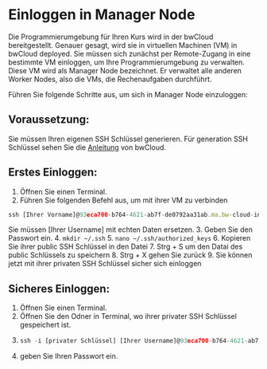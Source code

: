 # Einloggen in Manager Node

Die Programmierumgebung für Ihren Kurs wird in der bwCloud bereitgestellt. 
Genauer gesagt, wird sie in virtuellen Machinen (VM) in bwCloud deployed. 
Sie müssen sich zunächst per Remote-Zugang in eine bestimmte VM einloggen, um Ihre Programmierumgebung zu verwalten. 
Diese VM wird als Manager Node bezeichnet.
Er verwaltet alle anderen Worker Nodes, also die VMs, die Rechenaufgaben durchführt.

Führen Sie folgende Schritte aus, um sich in Manager Node einzuloggen:

## Voraussetzung:
Sie müssen Ihren eigenen SSH Schlüssel generieren. Für generation SSH Schlüssel sehen Sie die [Anleitung](https://www.bw-cloud.org/en/bwcloud_scope/use) von bwCloud.

## Erstes Einloggen:
1. Öffnen Sie einen Terminal.
2. Führen Sie folgenden Befehl aus, um mit ihrer VM zu verbinden
``` js copy
ssh [Ihrer Vorname]@93eca700-b764-4621-ab7f-de0792aa31ab.ma.bw-cloud-instance.org
```
   Sie müssen [Ihrer Username] mit echten Daten ersetzen. 
3. Geben Sie den Passwort ein.
4. ```mkdir ~/.ssh```
5. ```nano ~/.ssh/authorized_keys```
6. Kopieren Sie ihrer public SSH Schlüssel in den Datei
7. Strg + S um den Datai des public Schlüssels zu speichern
8. Strg + X gehen Sie zurück
9. Sie können jetzt mit ihrer privaten SSH Schlüssel sicher sich einloggen


## Sicheres Einloggen:
1. Öffnen Sie einen Terminal.
2. Öffnen Sie den Odner in Terminal, wo ihrer privater SSH Schlüssel gespeichert ist.
3. ``` js copy 
   ssh -i [privater Schlüssel] [Ihrer Username]@93eca700-b764-4621-ab7f-de0792aa31ab.ma.bw-cloud-instance.org
   ```
4. geben Sie Ihren Passwort ein.